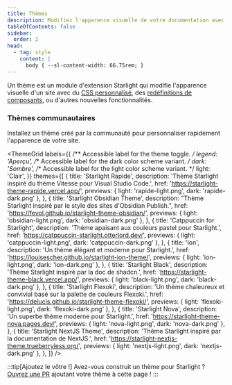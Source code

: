 ```yaml
---
title: Thèmes
description: Modifiez l'apparence visuelle de votre documentation avec un thème communautaire pour Starlight
tableOfContents: false
sidebar:
  order: 2
head:
  - tag: style
    content: |
      body { --sl-content-width: 66.75rem; }
---
```



Un thème est un module d'extension Starlight qui modifie l'apparence visuelle d'un site avec du [CSS personnalisé](/fr/guides/css-and-tailwind/), des [redéfinitions de composants](/fr/guides/overriding-components/), ou d'autres nouvelles fonctionnalités.

### Thèmes communautaires

Installez un thème créé par la communauté pour personnaliser rapidement l'apparence de votre site.

<ThemeGrid
	labels={{
		/** Accessible label for the theme toggle. */
		legend: 'Aperçu',
		/** Accessible label for the dark color scheme variant. */
		dark: 'Sombre',
		/** Accessible label for the light color scheme variant. */
		light: 'Clair',
	}}
	themes={[
		{
			title: 'Starlight Rapide',
			description:
				'Thème Starlight inspiré du thème Vitesse pour Visual Studio Code.',
			href: 'https://starlight-theme-rapide.vercel.app/',
			previews: { light: 'rapide-light.png', dark: 'rapide-dark.png' },
		},
		{
			title: 'Starlight Obsidian Theme',
			description:
				"Thème Starlight inspiré par le style des sites d'Obsidian Publish.",
			href: 'https://fevol.github.io/starlight-theme-obsidian/',
			previews: { light: 'obsidian-light.png', dark: 'obsidian-dark.png' },
		},
		{
			title: 'Catppuccin for Starlight',
			description: 'Thème apaisant aux couleurs pastel pour Starlight.',
			href: 'https://catppuccin-starlight.otterlord.dev/',
			previews: { light: 'catppuccin-light.png', dark: 'catppuccin-dark.png' },
		},
		{
			title: 'Ion',
			description: 'Un thème élégant et moderne pour Starlight.',
			href: 'https://louisescher.github.io/starlight-ion-theme/',
			previews: { light: 'ion-light.png', dark: 'ion-dark.png' },
		},
		{
			title: 'Starlight Black',
			description: 'Thème Starlight inspiré par la doc de shadcn.',
			href: 'https://starlight-theme-black.vercel.app/',
			previews: { light: 'black-light.png', dark: 'black-dark.png' },
		},
		{
			title: 'Starlight Flexoki',
			description:
				'Un thème chaleureux et convivial basé sur la palette de couleurs Flexoki.',
			href: 'https://delucis.github.io/starlight-theme-flexoki/',
			previews: { light: 'flexoki-light.png', dark: 'flexoki-dark.png' },
		},
		{
			title: 'Starlight Nova',
			description: 'Un superbe thème moderne pour Starlight.',
			href: 'https://starlight-theme-nova.pages.dev/',
			previews: { light: 'nova-light.png', dark: 'nova-dark.png' },
		},
		{
			title: 'Starlight NextJS Theme',
			description: 'Thème Starlight inspiré par la documentation de NextJS.',
			href: 'https://starlight-nextjs-theme.trueberryless.org/',
			previews: { light: 'nextjs-light.png', dark: 'nextjs-dark.png' },
		},
	]}
/>

:::tip[Ajoutez le vôtre !]
Avez-vous construit un thème pour Starlight ?
[Ouvrez une PR](https://github.com/withastro/starlight/blob/main/CONTRIBUTING.md#themes) ajoutant votre thème à cette page !
:::
